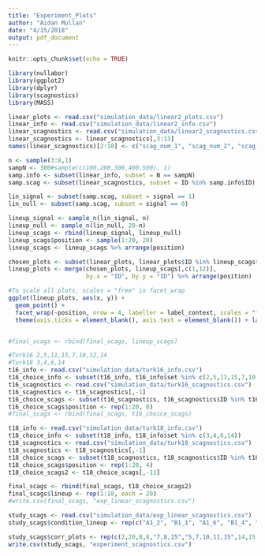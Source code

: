 ```yaml
---
title: "Experiment_Plots"
author: "Aidan Mullan"
date: "4/15/2018"
output: pdf_document
---
```


```r
knitr::opts_chunk$set(echo = TRUE)
```

```r

library(nullabor)
library(ggplot2)
library(dplyr)
library(scagnostics)
library(MASS)
```

```r
linear_plots <- read.csv("simulation_data/linear2_plots.csv")
linear_info <- read.csv("simulation_data/linear2_info.csv")
linear_scagnostics <- read.csv("simulation_data/linear2_scagnostics.csv")
linear_scagnostics <- linear_scagnostics[,3:13]
names(linear_scagnostics)[2:10] <- c("scag_num_1", "scag_num_2", "scag_num_3", "scag_num_4", "scag_num_5", "scag_num_6", "scag_num_7", "scag_num_8", "scag_num_9")

```

```r
n <- sample(3:8,1)
sampN <- 300#sample(c(100,200,300,400,500), 1)
samp.info <- subset(linear_info, subset = N == sampN)
samp.scag <- subset(linear_scagnostics, subset = ID %in% samp.info$ID)

lin_signal <- subset(samp.scag, subset = signal == 1)
lin_null <- subset(samp.scag, subset = signal == 0)

lineup_signal <- sample_n(lin_signal, n)
lineup_null <- sample_n(lin_null, 20-n)
lineup_scags <- rbind(lineup_signal, lineup_null) 
lineup_scags$position <- sample(1:20, 20)
lineup_scags <- lineup_scags %>% arrange(position)

chosen_plots <- subset(linear_plots, linear_plots$ID %in% lineup_scags$ID)
lineup_plots <- merge(chosen_plots, lineup_scags[,c(1,12)],
                      by.x = "ID", by.y = "ID") %>% arrange(position)

#To scale all plots, scales = "free" in facet_wrap
ggplot(lineup_plots, aes(x, y)) +
  geom_point() +
  facet_wrap(~position, nrow = 4, labeller = label_context, scales = "free") +
  theme(axis.ticks = element_blank(), axis.text = element_blank()) + labs(x = "", y = "")


#final_scags <- rbind(final_scags, lineup_scags)

```

```r
#Turk16 2,5,11,15,7,10,12,14
#Turk18 3,4,6,14
t16_info <- read.csv("simulation_data/turk16_info.csv")
t16_choice_info <- subset(t16_info, t16_info$set %in% c(2,5,11,15,7,10,12,14))
t16_scagnostics <- read.csv("simulation_data/turk16_scagnostics.csv")
t16_scagnostics <- t16_scagnostics[,-1]
t16_choice_scags <- subset(t16_scagnostics, t16_scagnostics$ID %in% t16_choice_info$ID)
t16_choice_scags$position <- rep(1:20, 8)
#final_scags <- rbind(final_scags, t16_choice_scags)

t18_info <- read.csv("simulation_data/turk18_info.csv")
t18_choice_info <- subset(t18_info, t18_info$set %in% c(3,4,6,14))
t18_scagnostics <- read.csv("simulation_data/turk18_scagnostics.csv")
t18_scagnostics <- t18_scagnostics[,-1]
t18_choice_scags <- subset(t18_scagnostics, t18_scagnostics$ID %in% t18_choice_info$ID)
t18_choice_scags$position <- rep(1:20, 4)
t18_choice_scags2 <- t18_choice_scags[,-11]

final_scags <- rbind(final_scags, t18_choice_scags2)
final_scags$lineup <- rep(1:18, each = 20)
#write.csv(final_scags, "exp_linear_scagnostics.csv")
```

```r
study_scags <- read.csv("simulation_data/exp_linear_scagnostics.csv")
study_scags$condition_lineup <- rep(c("A1_2", "B1_1", "A1_6", "B1_4", "AN_2", "BN_2", "A1_1", "A1_3", "A1_4", "A1_5", "B1_2", "B1_3", "B1_5", "B1_6", "BN_1", "BN_3", "AN_1", "AN_3"), each = 20)

study_scags$corr_plots <- rep(c(2,20,8,8,"7,8,15","5,7,10,11,15",14,15,1,14,14,17,8,9,"3,12","2,6","14,17","6,14"), each = 20)
write.csv(study_scags, "experiment_scagnostics.csv")
```






